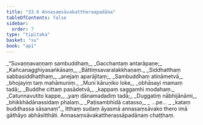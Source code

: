 ```yaml
---
title: "33.6 Annasaṃsāvakattheraapadāna"
tableOfContents: false
sidebar:
  order: 7
type: "tipitaka"
basket: "su"
book: "ap1"
---
```



<DynamicBreadcrumb />

<Division number="34" book="ap1">

<Paragraph number="3629" type="verses" book="ap1">
_“Suvaṇṇavaṇṇaṃ sambuddhaṃ,_  
_Gacchantaṃ antarāpaṇe;_  
_Kañcanagghiyasaṅkāsaṃ,_  
_Bāttiṃsavaralakkhaṇaṃ._  

</Paragraph>

</Division>
<Division number="35" book="ap1">

<Paragraph number="3630" type="verses" book="ap1">
_Siddhatthaṃ sabbasiddhatthaṃ,_  
_anejaṃ aparājitaṃ;_  
_Sambuddhaṃ atināmetvā,_  
_bhojayiṃ taṃ mahāmuniṃ._  

</Paragraph>

</Division>
<Division number="36" book="ap1">

<Paragraph number="3631" type="verses" book="ap1">
_Muni kāruṇiko loke,_  
_obhāsayi mamaṃ tadā;_  
_Buddhe cittaṃ pasādetvā,_  
_kappaṃ saggamhi modahaṃ._  

</Paragraph>

</Division>
<Division number="37" book="ap1">

<Paragraph number="3632" type="verses" book="ap1">
_Catunnavutito kappe,_  
_yaṃ dānamadadiṃ tadā;_  
_Duggatiṃ nābhijānāmi,_  
_bhikkhādānassidaṃ phalaṃ._  

</Paragraph>

</Division>
<Division number="38" book="ap1">

<Paragraph number="3633" type="verses" book="ap1">
_Paṭisambhidā catasso,_  
_ …pe… _  
_kataṃ buddhassa sāsanaṃ”._  

</Paragraph>

<Paragraph number="3634" book="ap1">
Itthaṃ sudaṃ āyasmā annasaṃsāvako thero imā gāthāyo abhāsitthāti.

</Paragraph>
</Division>

<Paragraph number="3635" type="center" book="ap1">
Annasaṃsāvakattherassāpadānaṃ chaṭṭhaṃ.
</Paragraph>